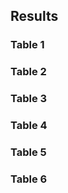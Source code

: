 ## Results

### Table 1 

\begin{table}[h!]
    \begin{singlespace}
    \caption{your caption}
    \begin{center}
    \begin{threeparttable}
    \begin{footnotesize}
    \input{../../out/tables/table_01.tex}
    \end{footnotesize}
    \begin{tablenotes}
        \begin{footnotesize}
    \item \textit{Notes:} some notes
        \end{footnotesize}
    \end{tablenotes}
    \end{threeparttable}
    \end{center}
    \label{table:tbl_ref}
        \end{singlespace}
    \end{table}

\newpage 

### Table 2

\begin{table}[h!]
    \begin{singlespace}
    \caption{your caption}
    \begin{center}
    \begin{threeparttable}
    \begin{footnotesize}
    \input{../../out/tables/table_02.tex}
    \end{footnotesize}
    \begin{tablenotes}
        \begin{footnotesize}
    \item \textit{Notes:} some notes
        \end{footnotesize}
    \end{tablenotes}
    \end{threeparttable}
    \end{center}
    \label{table:tbl_ref}
        \end{singlespace}
    \end{table}

\newpage 

### Table 3

\begin{table}[h!]
    \begin{singlespace}
    \caption{your caption}
    \begin{center}
    \begin{threeparttable}
    \begin{footnotesize}
    \input{../../out/tables/table_03.tex}
    \end{footnotesize}
    \begin{tablenotes}
        \begin{footnotesize}
    \item \textit{Notes:} some notes
        \end{footnotesize}
    \end{tablenotes}
    \end{threeparttable}
    \end{center}
    \label{table:tbl_ref}
        \end{singlespace}
    \end{table}

\newpage 

### Table 4

\begin{table}[h!]
    \begin{singlespace}
    \caption{your caption}
    \begin{center}
    \begin{threeparttable}
    \begin{footnotesize}
    \input{../../out/tables/table_04.tex}
    \end{footnotesize}
    \begin{tablenotes}
        \begin{footnotesize}
    \item \textit{Notes:} some notes
        \end{footnotesize}
    \end{tablenotes}
    \end{threeparttable}
    \end{center}
    \label{table:tbl_ref}
        \end{singlespace}
    \end{table}

\newpage 

### Table 5

\begin{table}[h!]
    \begin{singlespace}
    \caption{your caption}
    \begin{center}
    \begin{threeparttable}
    \begin{footnotesize}
    \input{../../out/tables/table_05.tex}
    \end{footnotesize}
    \begin{tablenotes}
        \begin{footnotesize}
    \item \textit{Notes:} some notes
        \end{footnotesize}
    \end{tablenotes}
    \end{threeparttable}
    \end{center}
    \label{table:tbl_ref}
        \end{singlespace}
    \end{table}

\newpage 

### Table 6

\begin{table}[h!]
    \begin{singlespace}
    \caption{your caption}
    \begin{center}
    \begin{threeparttable}
    \begin{footnotesize}
    \input{../../out/tables/table_06.tex}
    \end{footnotesize}
    \begin{tablenotes}
        \begin{footnotesize}
    \item \textit{Notes:} some notes
        \end{footnotesize}
    \end{tablenotes}
    \end{threeparttable}
    \end{center}
    \label{table:tbl_ref}
        \end{singlespace}
    \end{table}

\newpage 